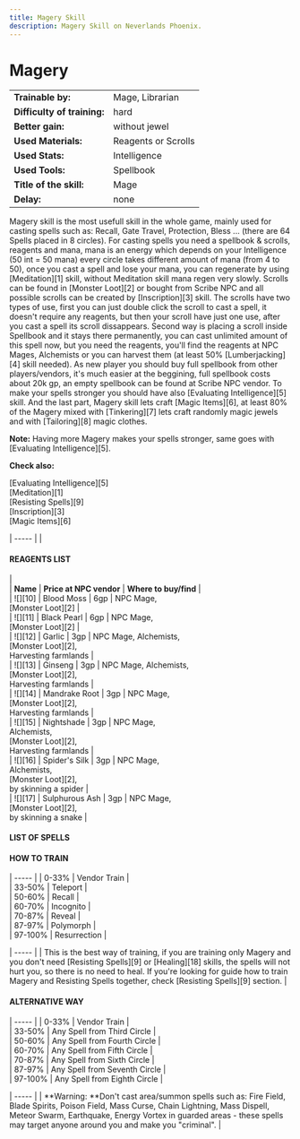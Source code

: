 ```yaml
---
title: Magery Skill
description: Magery Skill on Neverlands Phoenix.
---
```


# Magery

|                             |                     |
| --------------------------- | ------------------- |
| **Trainable by:**           | Mage, Librarian     |
| **Difficulty of training:** | hard                |
| **Better gain:**            | without jewel       |
| **Used Materials:**         | Reagents or Scrolls |
| **Used Stats:**             | Intelligence        |
| **Used Tools:**             | Spellbook           |
| **Title of the skill:**     | Mage                |
| **Delay:**                  | none                |

Magery skill is the most usefull skill in the whole game, mainly used for casting spells such as: Recall, Gate Travel, Protection, Bless ... (there are 64 Spells placed in 8 circles). For casting spells you need a spellbook & scrolls, reagents and mana, mana is an energy which depends on your Intelligence (50 int = 50 mana) every circle takes different amount of mana (from 4 to 50), once you cast a spell and lose your mana, you can regenerate by using [Meditation][1] skill, without Meditation skill mana regen very slowly. Scrolls can be found in [Monster Loot][2] or bought from Scribe NPC and all possible scrolls can be created by [Inscription][3] skill. The scrolls have two types of use, first you can just double click the scroll to cast a spell, it doesn't require any reagents, but then your scroll have just one use, after you cast a spell its scroll dissappears. Second way is placing a scroll inside Spellbook and it stays there permanently, you can cast unlimited amount of this spell now, but you need the reagents, you'll find the reagents at NPC Mages, Alchemists or you can harvest them (at least 50% [Lumberjacking][4] skill needed). As new player you should buy full spellbook from other players/vendors, it's much easier at the beggining, full spellbook costs about 20k gp, an empty spellbook can be found at Scribe NPC vendor. To make your spells stronger you should have also [Evaluating Intelligence][5] skill. And the last part, Magery skill lets craft [Magic Items][6], at least 80% of the Magery mixed with [Tinkering][7] lets craft randomly magic jewels and with [Tailoring][8] magic clothes.

**Note:** Having more Magery makes your spells stronger, same goes with [Evaluating Intelligence][5].

**Check also:**

[Evaluating Intelligence][5]  
[Meditation][1]  
[Resisting Spells][9]  
[Inscription][3]  
[Magic Items][6]

| ----- |
|

#### REAGENTS LIST

|  
| **Name** | **Price at NPC vendor** | **Where to buy/find** |  
| ![][10] | Blood Moss | 6gp | NPC Mage,  
[Monster Loot][2] |  
| ![][11] | Black Pearl | 6gp | NPC Mage,  
[Monster Loot][2] |  
| ![][12] | Garlic | 3gp | NPC Mage, Alchemists,  
[Monster Loot][2],  
Harvesting farmlands |  
| ![][13] | Ginseng | 3gp | NPC Mage, Alchemists,  
[Monster Loot][2],  
Harvesting farmlands |  
| ![][14] | Mandrake Root | 3gp | NPC Mage,  
[Monster Loot][2],  
Harvesting farmlands |  
| ![][15] | Nightshade | 3gp | NPC Mage,  
Alchemists,  
[Monster Loot][2],  
Harvesting farmlands |  
| ![][16] | Spider's Silk | 3gp | NPC Mage,  
Alchemists,  
[Monster Loot][2],  
by skinning a spider |  
| ![][17] | Sulphurous Ash | 3gp | NPC Mage,  
[Monster Loot][2],  
by skinning a snake |

#### LIST OF SPELLS

#### HOW TO TRAIN

| ----- |
| 0-33% | Vendor Train |  
| 33-50% | Teleport |  
| 50-60% | Recall |  
| 60-70% | Incognito |  
| 70-87% | Reveal |  
| 87-97% | Polymorph |  
| 97-100% | Resurrection |

| ----- |
| This is the best way of training, if you are training only Magery and you don't need [Resisting Spells][9] or [Healing][18] skills, the spells will not hurt you, so there is no need to heal. If you're looking for guide how to train Magery and Resisting Spells together, check [Resisting Spells][9] section. |

#### ALTERNATIVE WAY

| ----- |
| 0-33% | Vendor Train |  
| 33-50% | Any Spell from Third Circle |  
| 50-60% | Any Spell from Fourth Circle |  
| 60-70% | Any Spell from Fifth Circle |  
| 70-87% | Any Spell from Sixth Circle |  
| 87-97% | Any Spell from Seventh Circle |  
| 97-100% | Any Spell from Eighth Circle |

| ----- |
| **Warning: **Don't cast area/summon spells such as: Fire Field, Blade Spirits, Poison Field, Mass Curse, Chain Lightning, Mass Dispell, Meteor Swarm, Earthquake, Energy Vortex in guarded areas - these spells may target anyone around you and make you "criminal". |
